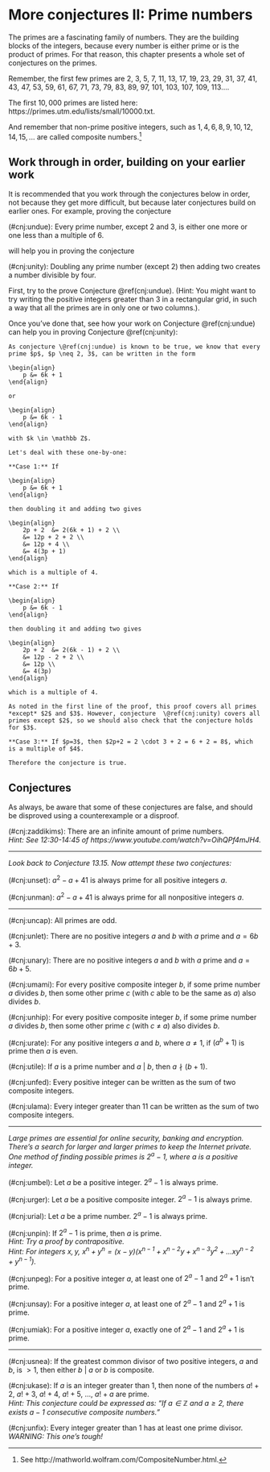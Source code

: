 # More conjectures II: Prime numbers

The primes are a fascinating family of numbers. They are the building blocks of the integers, because every number is either prime or is the product of primes. For that reason, this chapter presents a whole set of conjectures on the primes. 

Remember, the first few primes are $2$, $3$, $5$, $7$, $11$, $13$, $17$, $19$, $23$, $29$, $31$, $37$, $41$, $43$, $47$, $53$, $59$, $61$, $67$, $71$, $73$, $79$, $83$, $89$, $97$, $101$, $103$, $107$, $109$, $113$.... 

The first $10,000$ primes are listed here: https://primes.utm.edu/lists/small/10000.txt.

And remember that non-prime positive integers, such as $1, 4, 6, 8, 9, 10, 12, 14, 15, ...$ are called composite numbers.^[See http://mathworld.wolfram.com/CompositeNumber.html.]

## Work through in order, building on your earlier work

It is recommended that you work through the conjectures below in order, not because they get more difficult, but because later conjectures build on earlier ones. For example, proving the conjecture

<div class="alert alert-info" role="alert">
(\#cnj:undue): Every prime number, except $2$ and $3$, is either one more or one less than a multiple of $6$.
</div> 

will help you in proving the conjecture

<div class="alert alert-info" role="alert">
(\#cnj:unity): Doubling any prime number (except 2) then adding two creates a number divisible by four.
</div> 

First, try to the prove Conjecture \@ref(cnj:undue). (Hint: You might want to try writing the positive integers greater than $3$ in a rectangular grid, in such a way that all the primes are in only one or two columns.). 

Once you've done that, see how your work on Conjecture \@ref(cnj:undue) can help you in proving Conjecture \@ref(cnj:unity):

<div class="alert alert-success" role="alert">
```proof
As conjecture \@ref(cnj:undue) is known to be true, we know that every prime $p$, $p \neq 2, 3$, can be written in the form

\begin{align}
    p &= 6k + 1
\end{align}

or

\begin{align}
    p &= 6k - 1
\end{align}

with $k \in \mathbb Z$.

Let's deal with these one-by-one:

**Case 1:** If

\begin{align}
    p &= 6k + 1
\end{align}

then doubling it and adding two gives

\begin{align}
    2p + 2  &= 2(6k + 1) + 2 \\
    &= 12p + 2 + 2 \\
    &= 12p + 4 \\
    &= 4(3p + 1)
\end{align}

which is a multiple of 4.

**Case 2:** If

\begin{align}
    p &= 6k - 1
\end{align}

then doubling it and adding two gives

\begin{align}
    2p + 2  &= 2(6k - 1) + 2 \\
    &= 12p - 2 + 2 \\
    &= 12p \\
    &= 4(3p)
\end{align}

which is a multiple of 4.

As noted in the first line of the proof, this proof covers all primes *except* $2$ and $3$. However, conjecture  \@ref(cnj:unity) covers all primes except $2$, so we should also check that the conjecture holds for $3$. 

**Case 3:** If $p=3$, then $2p+2 = 2 \cdot 3 + 2 = 6 + 2 = 8$, which is a multiple of $4$. 

Therefore the conjecture is true.

```
</div>

## Conjectures

As always, be aware that some of these conjectures are false, and should be disproved using a counterexample or a disproof.

<div class="alert alert-info" role="alert">
(\#cnj:zaddikims): There are an infinite amount of prime numbers. <br /> *Hint: See 12:30-14:45 of https://www.youtube.com/watch?v=OihQPf4mJH4.*

***

*Look back to Conjecture 13.15. Now attempt these two conjectures:*

(\#cnj:unset): $a^2 - a + 41$ is always prime for all positive integers $a$.

(\#cnj:unman): $a^2 - a + 41$ is always prime for all nonpositive integers $a$.

***

(\#cnj:uncap): All primes are odd.

(\#cnj:unlet): There are no positive integers $a$ and $b$ with $a$ prime and $a = 6b + 3$.

(\#cnj:unary): There are no positive integers $a$ and $b$ with $a$ prime and $a = 6b + 5$.

(\#cnj:umami): For every positive composite integer $b$, if some prime number $a$ divides $b$, then some other prime $c$ (with $c$ able to be the same as $a$) also divides $b$.
<!-- [DIRECT] -->

(\#cnj:unhip): For every positive composite integer $b$, if some prime number $a$ divides $b$, then some other prime $c$ (with $c$ $\neq$ $a$) also divides $b$. 
<!-- (c-e) -->

(\#cnj:urate): For any positive integers $a$ and $b$, where $a \neq 1$, if $(a^b + 1)$ is prime then $a$ is even.
<!-- Solution: Assume a ≥ 2 is odd, then $a^m + 1$ is even for every natural number m and therefore it cannot be a prime. From: personal.ee.surrey.ac.uk/Personal/M.Bartuccelli/Modules/MS125/10solutass1.pdf -->

(\#cnj:utile): If $a$ is a prime number and $a$ | $b$, then $a\nmid (b+1)$.

(\#cnj:unfed): Every positive integer can be written as the sum of two composite integers.

(\#cnj:ulama): Every integer greater than 11 can be written as the sum of two composite integers.
<!-- How about this solution?? If n is even, then n is of the form 2k where k≥6. Hence n=2(k−4)+8. And if n is odd, then n is of the form 2k+1 where k≥5. hence n=2(k−4)+9. Thus any number >11 can be expressed as the sum of two composite numbers!! From https://math.stackexchange.com/questions/450930/prove-by-contradiction-that-every-integer-greater-than-11-is-a-sum-of-two-compos -->

***

*Large primes are essential for online security, banking and encryption. There's a search for larger and larger primes to keep the Internet private. One method of finding possible primes is $2^{a} - 1$, where $a$ is a positive integer.*

(\#cnj:umbel): Let $a$ be a positive integer. $2^{a} - 1$ is always prime.

(\#cnj:urger): Let $a$ be a positive composite integer. $2^a - 1$ is always prime.

(\#cnj:urial): Let $a$ be a prime number. $2^a - 1$ is always prime.
<!-- WHILST THIS THEOREM HOLDS TRUE FOR THE FIRST FEW PRIMES ($n = 2, 3, 5, 7$ ALL YIELD PRIMES), THE THEOREM BREAKS AT $n = 11$ BECAUSE $n^{11} - 1 = 2047$ ISN'T PRIME (IT'S DIVISIBLE BY $23$ AND $89$). -->
<!-- Bonus question: How effective is this method for finding primes for the first twenty values of $a$? -->
<!-- Answer: For $n = 1$ to $n = 20$, we have: -->
<!-- \begin{center} -->
<!-- No  Yes  Yes  No  Yes  No  Yes  No  No  No  No  No  Yes  No  No  No  Yes  No  Yes  No -->
<!-- \end{center}  -->
<!-- 7 out of the first 20 values of $n$ yield prime numbers, an efficiency for finding primes of 35\%. -->

(\#cnj:unpin): If $2^a - 1$ is prime, then $a$ is prime. <br /> *Hint: Try a proof by contrapositive.* <br /> *Hint: For integers $x,y$, $x^n + y^n = (x-y)(x^{n-1} + x^{n-2}y + x^{n-3}y^2 + ... xy^{n-2} + y^{n-1})$.*
<!-- https://web.maths.unsw.edu.au/~jim/proofsch6.pdf -->

(\#cnj:unpeg): For a positive integer $a$, at least one of $2^{a}-1$ and $2^{a}+1$ isn't prime.
<!-- (Except in which exceptional case(s)?) -->

(\#cnj:unsay): For a positive integer $a$, at least one of $2^{a}-1$ and $2^{a}+1$ is prime.

(\#cnj:umiak): For a positive integer $a$, exactly one of $2^{a}-1$ and $2^{a}+1$ is prime. 

***

(\#cnj:usnea): If the greatest common divisor of two positive integers, $a$ and $b$, is $> 1$, then either $b$ | $a$ or $b$ is composite. 

(\#cnj:ukase): If $a$ is an integer greater than $1$, then none of the numbers $a!+2$, $a!+3$, $a!+4$, $a!+5$, ..., $a!+ a$ are prime. <br /> *Hint: This conjecture could be expressed as: "If $a \in \mathbb{Z}$ and $a \geq 2$, there exists $a-1$ consecutive composite numbers."*
<!-- https://www.ipracticemath.com/learn/realnumber/natural-numbers -->

(\#cnj:unfix): Every integer greater than $1$ has at least one prime divisor. <br /> *WARNING: This one's tough!*
<!-- Proof here: http://gauss.math.luc.edu/greicius/Math201/Fall2012/Lectures/primes.article.pdf -->
</div>

<!-- underuntilunionurbanupperusualusageupsetunityundueuncleultraurineuniteutterulcerunmetusherunifyunfituncutusurpunlitundidusuryudderuntieunwedumberupendulemaunzipumbrauvula -->